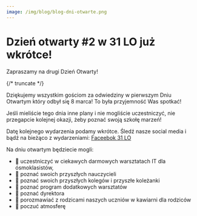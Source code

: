 ```yaml
---
image: /img/blog/blog-dni-otwarte.png
---
```


# Dzień otwarty #2 w 31 LO już wkrótce!

Zapraszamy na drugi Dzień Otwarty!

{/* truncate */}

Dziękujemy wszystkim gościom za odwiedziny w pierwszym Dniu Otwartym który odbył się 8 marca! 
To była przyjemność Was spotkać!

Jeśli mieliście tego dnia inne plany i nie mogliście uczestniczyć, nie przegapcie kolejnej okazji, żeby poznać swoją szkołę marzeń!

Datę kolejnego wydarzenia podamy wkrótce.
Śledź nasze social media i bądź na bieżąco z wydarzeniami:
[Faceebok 31 LO](https://www.facebook.com/31LOKrakow)

Na dniu otwartym będziecie mogli:

- 💙 uczestniczyć w ciekawych darmowych warsztatach IT dla ósmoklasistów,
- 💙 poznać swoich przyszłych nauczycieli
- 💙 poznać swoich przyszłych kolegów i przyszłe koleżanki
- 💙 poznać program dodatkowych warsztatów
- 💙 poznać dyrektora
- 💙 porozmawiać z rodzicami naszych uczniów w kawiarni dla rodziców
- 💙 poczuć atmosferę


